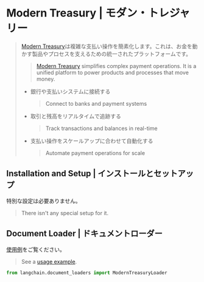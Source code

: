 # Modern Treasury | モダン・トレジャリー

> [Modern Treasury](https://www.moderntreasury.com/)は複雑な支払い操作を簡素化します。これは、お金を動かす製品やプロセスを支えるための統一されたプラットフォームです。
>
> > [Modern Treasury](https://www.moderntreasury.com/) simplifies complex payment operations. It is a unified platform to power products and processes that move money.
>
> * 銀行や支払いシステムに接続する
>   > Connect to banks and payment systems
> * 取引と残高をリアルタイムで追跡する
>   > Track transactions and balances in real-time
> * 支払い操作をスケールアップに合わせて自動化する
>   > Automate payment operations for scale

## Installation and Setup | インストールとセットアップ

特別な設定は必要ありません。

> There isn't any special setup for it.

## Document Loader | ドキュメントローダー

[使用例](/docs/integrations/document_loaders/modern_treasury)をご覧ください。

> See a [usage example](/docs/integrations/document_loaders/modern_treasury).

```python
from langchain.document_loaders import ModernTreasuryLoader
```
